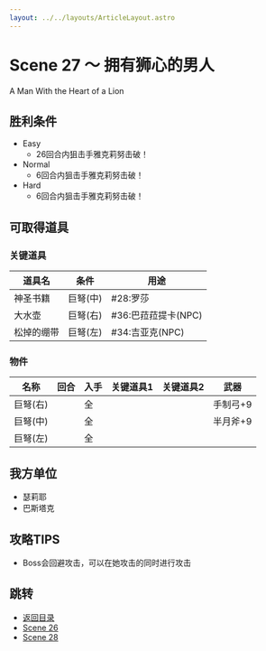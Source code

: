 ```yaml
---
layout: ../../layouts/ArticleLayout.astro
---
```

# Scene 27 ～ 拥有狮心的男人  

A Man With the Heart of a Lion

## 胜利条件 

- Easy
  - 26回合内狙击手雅克莉努击破！
- Normal
  - 6回合内狙击手雅克莉努击破！
- Hard
  - 6回合内狙击手雅克莉努击破！

## 可取得道具 

### 关键道具

|道具名|条件|用途|
|---|---|---|
|神圣书籍|巨弩(中)|#28:罗莎|
|大水壶|巨弩(右)|#36:巴菈菈提卡(NPC)|
|松掉的绷带|巨弩(左)|#34:吉亚克(NPC)|

### 物件

|名称|回合|入手|关键道具1|关键道具2|武器|
|---|---|---|---|---|---|
|巨弩(右)||全|||手制弓+9|
|巨弩(中)||全|||半月斧+9|
|巨弩(左)||全||||

## 我方单位 

- 瑟莉耶
- 巴斯塔克

## 攻略TIPS 

- Boss会回避攻击，可以在她攻击的同时进行攻击

## 跳转

- [返回目录](../maria)
- [Scene 26](./1-26)
- [Scene 28](./1-28)